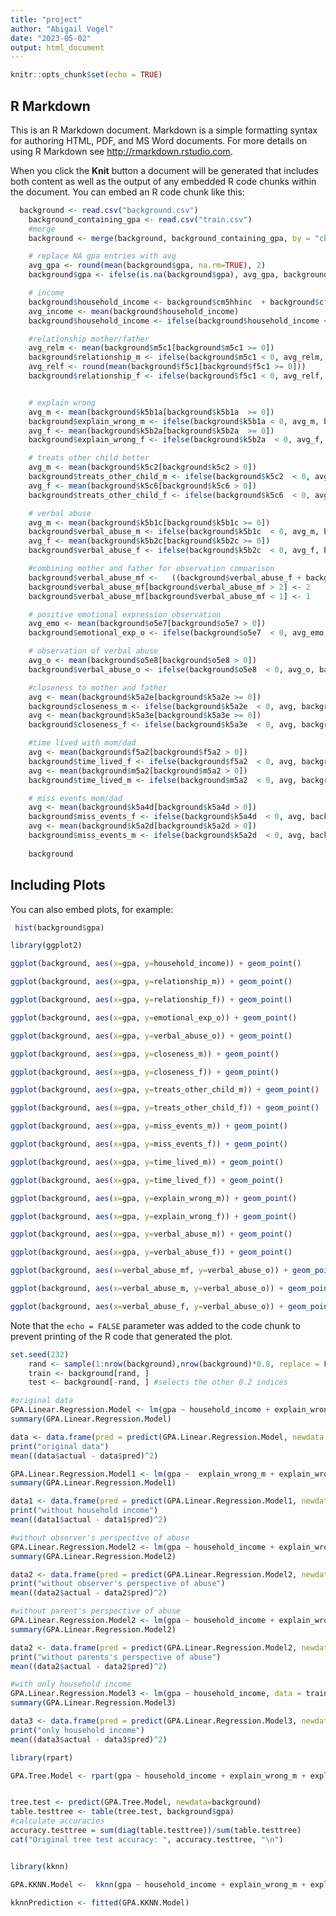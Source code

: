 ```yaml
---
title: "project"
author: "Abigail Vogel"
date: "2023-05-02"
output: html_document
---
```


```r
knitr::opts_chunk$set(echo = TRUE)
```

## R Markdown

This is an R Markdown document. Markdown is a simple formatting syntax for authoring HTML, PDF, and MS Word documents. For more details on using R Markdown see <http://rmarkdown.rstudio.com>.

When you click the **Knit** button a document will be generated that includes both content as well as the output of any embedded R code chunks within the document. You can embed an R code chunk like this:

```r
  background <- read.csv("background.csv")
    background_containing_gpa <- read.csv("train.csv")
    #merge 
    background <- merge(background, background_containing_gpa, by = "challengeID")

    # replace NA gpa entries with avg
    avg_gpa <- round(mean(background$gpa, na.rm=TRUE), 2)
    background$gpa <- ifelse(is.na(background$gpa), avg_gpa, background$gpa)

    # income 
    background$household_income <- background$cm5hhinc  + background$cf5hhinc
    avg_income <- mean(background$household_income)
    background$household_income <- ifelse(background$household_income < 0, avg_income, background$household_income)

    #relationship mother/father
    avg_relm <- mean(background$m5c1[background$m5c1 >= 0])
    background$relationship_m <- ifelse(background$m5c1 < 0, avg_relm, background$m5c1)
    avg_relf <- round(mean(background$f5c1[background$f5c1 >= 0]))
    background$relationship_f <- ifelse(background$f5c1 < 0, avg_relf, background$f5c1)


    # explain wrong
    avg_m <- mean(background$k5b1a[background$k5b1a  >= 0])
    background$explain_wrong_m <- ifelse(background$k5b1a < 0, avg_m, background$k5b1a)
    avg_f <- mean(background$k5b2a[background$k5b2a  >= 0])
    background$explain_wrong_f <- ifelse(background$k5b2a  < 0, avg_f, background$k5b2a )

    # treats other child better
    avg_m <- mean(background$k5c2[background$k5c2 > 0])
    background$treats_other_child_m <- ifelse(background$k5c2  < 0, avg_m, background$k5c2 )
    avg_f <- mean(background$k5c6[background$k5c6 > 0])
    background$treats_other_child_f <- ifelse(background$k5c6  < 0, avg_f, background$k5c6 )

    # verbal abuse
    avg_m <- mean(background$k5b1c[background$k5b1c >= 0])
    background$verbal_abuse_m <- ifelse(background$k5b1c  < 0, avg_m, background$k5b1c)
    avg_f <- mean(background$k5b2c[background$k5b2c >= 0])
    background$verbal_abuse_f <- ifelse(background$k5b2c  < 0, avg_f, background$k5b2c)

    #combining mother and father for observation comparison
    background$verbal_abuse_mf <-   ((background$verbal_abuse_f + background$verbal_abuse_m ) / 2) + 1 # maps 0-4 values to 1-2, useful for comparing observation to parent responses
    background$verbal_abuse_mf[background$verbal_abuse_mf > 2] <- 2
    background$verbal_abuse_mf[background$verbal_abuse_mf < 1] <- 1

    # positive emotional expression observation
    avg_emo <- mean(background$o5e7[background$o5e7 > 0])
    background$emotional_exp_o <- ifelse(background$o5e7  < 0, avg_emo, background$o5e7)

    # observation of verbal abuse
    avg_o <- mean(background$o5e8[background$o5e8 > 0])
    background$verbal_abuse_o <- ifelse(background$o5e8  < 0, avg_o, background$o5e8)

    #closeness to mother and father
    avg <- mean(background$k5a2e[background$k5a2e >= 0])
    background$closeness_m <- ifelse(background$k5a2e  < 0, avg, background$k5a2e)
    avg <- mean(background$k5a3e[background$k5a3e >= 0])
    background$closeness_f <- ifelse(background$k5a3e  < 0, avg, background$k5a3e)

    #time lived with mom/dad
    avg <- mean(background$f5a2[background$f5a2 > 0])
    background$time_lived_f <- ifelse(background$f5a2  < 0, avg, background$f5a2)
    avg <- mean(background$m5a2[background$m5a2 > 0])
    background$time_lived_m <- ifelse(background$m5a2  < 0, avg, background$m5a2)

    # miss events mom/dad
    avg <- mean(background$k5a4d[background$k5a4d > 0])
    background$miss_events_f <- ifelse(background$k5a4d  < 0, avg, background$k5a4d)
    avg <- mean(background$k5a2d[background$k5a2d > 0])
    background$miss_events_m <- ifelse(background$k5a2d  < 0, avg, background$k5a2d)
    
    background
```

## Including Plots

You can also embed plots, for example:

```r
 hist(background$gpa)

library(ggplot2)

ggplot(background, aes(x=gpa, y=household_income)) + geom_point()

ggplot(background, aes(x=gpa, y=relationship_m)) + geom_point()

ggplot(background, aes(x=gpa, y=relationship_f)) + geom_point()

ggplot(background, aes(x=gpa, y=emotional_exp_o)) + geom_point()

ggplot(background, aes(x=gpa, y=verbal_abuse_o)) + geom_point()

ggplot(background, aes(x=gpa, y=closeness_m)) + geom_point()

ggplot(background, aes(x=gpa, y=closeness_f)) + geom_point()

ggplot(background, aes(x=gpa, y=treats_other_child_m)) + geom_point()

ggplot(background, aes(x=gpa, y=treats_other_child_f)) + geom_point()

ggplot(background, aes(x=gpa, y=miss_events_m)) + geom_point()

ggplot(background, aes(x=gpa, y=miss_events_f)) + geom_point()

ggplot(background, aes(x=gpa, y=time_lived_m)) + geom_point()

ggplot(background, aes(x=gpa, y=time_lived_f)) + geom_point()

ggplot(background, aes(x=gpa, y=explain_wrong_m)) + geom_point()

ggplot(background, aes(x=gpa, y=explain_wrong_f)) + geom_point()

ggplot(background, aes(x=gpa, y=verbal_abuse_m)) + geom_point()

ggplot(background, aes(x=gpa, y=verbal_abuse_f)) + geom_point()

ggplot(background, aes(x=verbal_abuse_mf, y=verbal_abuse_o)) + geom_point()

ggplot(background, aes(x=verbal_abuse_m, y=verbal_abuse_o)) + geom_point()

ggplot(background, aes(x=verbal_abuse_f, y=verbal_abuse_o)) + geom_point()


```

Note that the `echo = FALSE` parameter was added to the code chunk to prevent printing of the R code that generated the plot.

```r

set.seed(232)
    rand <- sample(1:nrow(background),nrow(background)*0.8, replace = FALSE) # 
    train <- background[rand, ]
    test <- background[-rand, ] #selects the other 0.2 indices

#original data
GPA.Linear.Regression.Model <- lm(gpa ~ household_income + explain_wrong_m + explain_wrong_f + treats_other_child_m + treats_other_child_f+relationship_m+relationship_f + emotional_exp_o + verbal_abuse_o + verbal_abuse_mf + verbal_abuse_m + verbal_abuse_f + closeness_m + closeness_f + miss_events_m + miss_events_f + time_lived_m + time_lived_f, data = train)
summary(GPA.Linear.Regression.Model)

data <- data.frame(pred = predict(GPA.Linear.Regression.Model, newdata = test), actual = test$gpa)
print("original data")
mean((data$actual - data$pred)^2)

GPA.Linear.Regression.Model1 <- lm(gpa ~  explain_wrong_m + explain_wrong_f + treats_other_child_m + treats_other_child_f+relationship_m+relationship_f + emotional_exp_o + verbal_abuse_o + verbal_abuse_mf + verbal_abuse_m + verbal_abuse_f + closeness_m + closeness_f + miss_events_m + miss_events_f + time_lived_m + time_lived_f, data = train)
summary(GPA.Linear.Regression.Model1)

data1 <- data.frame(pred = predict(GPA.Linear.Regression.Model1, newdata = test), actual = test$gpa)
print("without household income")
mean((data1$actual - data1$pred)^2)

#without observer's perspective of abuse
GPA.Linear.Regression.Model2 <- lm(gpa ~ household_income + explain_wrong_m + explain_wrong_f + treats_other_child_m + treats_other_child_f+relationship_m+relationship_f + emotional_exp_o + verbal_abuse_mf + verbal_abuse_m + verbal_abuse_f + closeness_m + closeness_f + miss_events_m + miss_events_f + time_lived_m + time_lived_f, data = train)
summary(GPA.Linear.Regression.Model2)

data2 <- data.frame(pred = predict(GPA.Linear.Regression.Model2, newdata = test), actual = test$gpa)
print("without observer's perspective of abuse")
mean((data2$actual - data2$pred)^2)

#without parent's perspective of abuse
GPA.Linear.Regression.Model2 <- lm(gpa ~ household_income + explain_wrong_m + explain_wrong_f + treats_other_child_m + treats_other_child_f+relationship_m+relationship_f + emotional_exp_o + verbal_abuse_o + closeness_m + closeness_f + miss_events_m + miss_events_f + time_lived_m + time_lived_f, data = train)
summary(GPA.Linear.Regression.Model2)

data2 <- data.frame(pred = predict(GPA.Linear.Regression.Model2, newdata = test), actual = test$gpa)
print("without parents's perspective of abuse")
mean((data2$actual - data2$pred)^2)

#with only household income
GPA.Linear.Regression.Model3 <- lm(gpa ~ household_income, data = train)
summary(GPA.Linear.Regression.Model3)

data3 <- data.frame(pred = predict(GPA.Linear.Regression.Model3, newdata = test), actual = test$gpa)
print("only household income")
mean((data3$actual - data3$pred)^2)


```
```r

library(rpart)

GPA.Tree.Model <- rpart(gpa ~ household_income + explain_wrong_m + explain_wrong_f + treats_other_child_m + treats_other_child_f+relationship_m+relationship_f + emotional_exp_o + verbal_abuse_o + verbal_abuse_mf + verbal_abuse_m + verbal_abuse_f + closeness_m + closeness_f + miss_events_m + miss_events_f + time_lived_m + time_lived_f, data = background)


tree.test <- predict(GPA.Tree.Model, newdata=background)
table.testtree <- table(tree.test, background$gpa)
#calculate accuracies
accuracy.testtree = sum(diag(table.testtree))/sum(table.testtree) 
cat("Original tree test accuracy: ", accuracy.testtree, "\n")



```

```r

library(kknn)

GPA.KKNN.Model <-  kknn(gpa ~ household_income + explain_wrong_m + explain_wrong_f + treats_other_child_m + treats_other_child_f+relationship_m+relationship_f + emotional_exp_o + verbal_abuse_o + verbal_abuse_mf + verbal_abuse_m + verbal_abuse_f + closeness_m + closeness_f + miss_events_m + miss_events_f + time_lived_m + time_lived_f, background, test = distance = 2)

kknnPrediction <- fitted(GPA.KKNN.Model) 



```